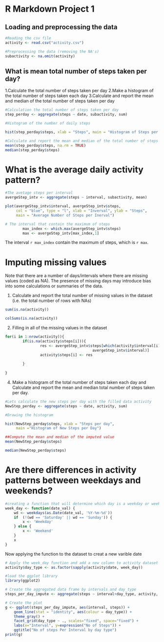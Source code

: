 # R Markdown Project 1

## Loading and preprocessing the data

```r
#Reading the csv file
activity <- read.csv("activity.csv")

#Preprocessing the data (removing the NA's)
subactivity <- na.omit(activity)
```

## What is mean total number of steps taken per day?

1.Calculate the total number of steps taken per day
2.Make a histogram of the total number of steps taken each day
3.Calculate and report the mean and median of the total number of steps taken per day

```r
#Calculation the total number of steps taken per day
step_perday <- aggregate(steps ~ date, subactivity, sum)

#Histogram of the number of daily steps

hist(step_perday$steps, xlab = "Steps", main = "Histogram of Steps per Day")
```
```r
#Calculate and report the mean and median of the total number of steps taken per day
mean(step_perday$steps, na.rm = TRUE)
median(step_perday$steps)
```

# What is the average daily activity pattern?

```r
#The avetage steps per interval
avergeStep_intv <- aggregate(steps ~ interval, subactivity, mean)

plot(avergeStep_intv$interval, avergeStep_intv$steps,
     col = "blue", type = "l", xlab = "Inverval", ylab = "Steps",
     main = "Average Number of Steps per Inerval")

# The interval that contain the maximum of steps
        max_index <- which.max(avergeStep_intv$steps)
        max <- avergeStep_intv[max_index,1]
```
The interval `r max_index` contain the maximum of steps, which is `r max`.

# Imputing missing values

Note that there are a number of days/intervals where there are missing values (coded as \color{red}{\verb|NA|}NA). The presence of missing days may introduce bias into some calculations or summaries of the data.


1. Calculate and report the total number of missing values in the dataset (i.e. the total number of rows with \color{red}{\verb|NA|}NAs)

```r
sum(is.na(activity))

colSums(is.na(activity))
```

2. Filling in all of the missing values in the dataset
```r
for(i in 1:nrow(activity)){
        if(is.na(activity$steps[i])){
                res <- avergeStep_intv$steps[which(activity$interval[i] == 
                                        avergeStep_intv$interval)]
                activity$steps[i] <- res
                
        }
        
}
```

4. Make a histogram of the total number of steps taken each day and Calculate and report the mean and median total number of steps taken per day. 

```r
#Lets calculate the new steps per day with the filled data activity
NewStep_perday <- aggregate(steps ~ date, activity, sum)

#Drawing the histogram

hist(NewStep_perday$steps, xlab = "Steps per day",
     main ="Histogram of New Steps per Day")

##Compute the mean and median of the imputed value
mean(NewStep_perday$steps)

median(NewStep_perday$steps)
```

# Are there differences in activity patterns between weekdays and weekends? 

```r
#creating a function that will determine which day is a weekday or weekend 
week_day <- function(date_val) {
    wd <- weekdays(as.Date(date_val, '%Y-%m-%d'))
    if  (!(wd == 'Saturday' || wd == 'Sunday')) {
        x <- 'Weekday'
    } else {
        x <- 'Weekend'
    }
    x
}
```

Now applying the function to the dataset to creat a new varible date

```r
# Apply the week_day function and add a new column to activity dataset
activity$day_type <- as.factor(sapply(activity$date, week_day))

#load the ggplot library
library(ggplot2)

# Create the aggregated data frame by intervals and day_type
steps_per_day_impute <- aggregate(steps ~ interval+day_type, activity, mean)

# Create the plot
g <- ggplot(steps_per_day_impute, aes(interval, steps)) +
    geom_line(stat = "identity", aes(colour = day_type)) +
    theme_gray() +
    facet_grid(day_type ~ ., scales="fixed", space="fixed") +
    labs(x="Interval", y=expression("No of Steps")) +
    ggtitle("No of steps Per Interval by day type")
print(g)
```






